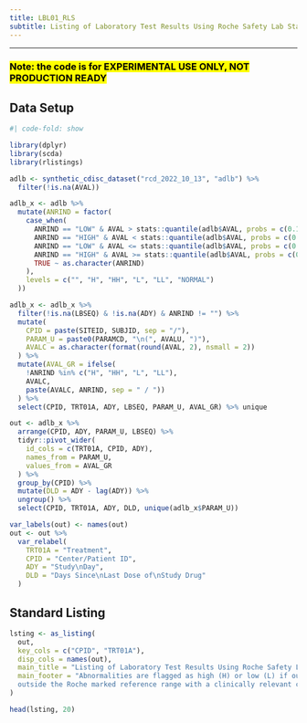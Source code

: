 ```yaml
---
title: LBL01_RLS
subtitle: Listing of Laboratory Test Results Using Roche Safety Lab Standardization
---
```


------------------------------------------------------------------------

### <mark style="background-color: #FFFF00">**Note: the code is for EXPERIMENTAL USE ONLY, NOT PRODUCTION READY**</mark>

::: panel-tabset
## Data Setup

```r
#| code-fold: show

library(dplyr)
library(scda)
library(rlistings)

adlb <- synthetic_cdisc_dataset("rcd_2022_10_13", "adlb") %>%
  filter(!is.na(AVAL))

adlb_x <- adlb %>%
  mutate(ANRIND = factor(
    case_when(
      ANRIND == "LOW" & AVAL > stats::quantile(adlb$AVAL, probs = c(0.1)) ~ "L",
      ANRIND == "HIGH" & AVAL < stats::quantile(adlb$AVAL, probs = c(0.9)) ~ "H",
      ANRIND == "LOW" & AVAL <= stats::quantile(adlb$AVAL, probs = c(0.1)) ~ "LL",
      ANRIND == "HIGH" & AVAL >= stats::quantile(adlb$AVAL, probs = c(0.9)) ~ "HH",
      TRUE ~ as.character(ANRIND)
    ),
    levels = c("", "H", "HH", "L", "LL", "NORMAL")
  ))

adlb_x <- adlb_x %>%
  filter(!is.na(LBSEQ) & !is.na(ADY) & ANRIND != "") %>%
  mutate(
    CPID = paste(SITEID, SUBJID, sep = "/"),
    PARAM_U = paste0(PARAMCD, "\n(", AVALU, ")"),
    AVALC = as.character(format(round(AVAL, 2), nsmall = 2))
  ) %>%
  mutate(AVAL_GR = ifelse(
    !ANRIND %in% c("H", "HH", "L", "LL"), 
    AVALC, 
    paste(AVALC, ANRIND, sep = " / "))
  ) %>%
  select(CPID, TRT01A, ADY, LBSEQ, PARAM_U, AVAL_GR) %>% unique

out <- adlb_x %>%
  arrange(CPID, ADY, PARAM_U, LBSEQ) %>%
  tidyr::pivot_wider(
    id_cols = c(TRT01A, CPID, ADY), 
    names_from = PARAM_U, 
    values_from = AVAL_GR
  ) %>%
  group_by(CPID) %>%
  mutate(DLD = ADY - lag(ADY)) %>%
  ungroup() %>%
  select(CPID, TRT01A, ADY, DLD, unique(adlb_x$PARAM_U))

var_labels(out) <- names(out)
out <- out %>%
  var_relabel(
    TRT01A = "Treatment",
    CPID = "Center/Patient ID",
    ADY = "Study\nDay",
    DLD = "Days Since\nLast Dose of\nStudy Drug"
  )
```

## Standard Listing

```r
lsting <- as_listing(
  out,
  key_cols = c("CPID", "TRT01A"),
  disp_cols = names(out),
  main_title = "Listing of Laboratory Test Results Using Roche Safety Lab Standardization",
  main_footer = "Abnormalities are flagged as high (H) or low (L) if outside the Roche standard reference range; high high (HH) or low low (LL) if   
  outside the Roche marked reference range with a clinically relevant change from baseline. "
)

head(lsting, 20)
```
:::
